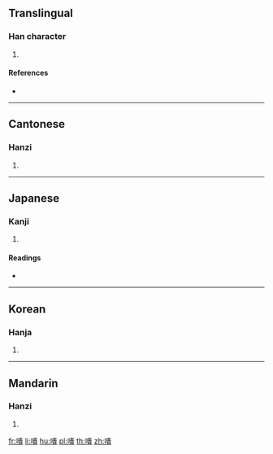 {{character info/new}}
==Translingual==

===Han character===
{{Han char|rn=30|rad=口|as=12|sn=15|four=65086|canj=RLMC|ids=⿰口貴}}

# {{defn|Han|sort=口12}}

====References====
* {{Han ref|kx=0207.090|dkj=04255|dj=0430.070|hdz=10683.070|uh=5633|ud=22067|bh=E542|bd=58690}}

----

==Cantonese==

===Hanzi===
{{yue-hanzi|jyut=[[kwaai3]]|y=kwaai3}}

# {{defn|lang=yue|sort=口12}}

----

==Japanese==

===Kanji===
{{ja-kanji|grade=|rs=口12}}

# {{defn|lang=ja|sort=口12}}

====Readings====
* {{ja-readings|on=[[き]] (ki), [[け]] (ke)|kun=[[あわれむ]] (awaremu), [[そしる]] (soshiru), [[ためいきする]] (tameikisuru)}}

----

==Korean==

===Hanja===
{{ko-hanja|hangeul=괴|rv=goe|mr=koe}}

# {{defn|lang=ko|sort=口12}}

----

==Mandarin==

===Hanzi===
{{cmn-hanzi|pin=[[kuì]] ([[kui4]]), [[xī]] ([[xi1]])|wg=k'uei<sup>4</sup>, hsi<sup>1</sup>}}

# {{defn|lang=cmn|sort=口12}}

[[fr:嘳]]
[[li:嘳]]
[[hu:嘳]]
[[pl:嘳]]
[[th:嘳]]
[[zh:嘳]]